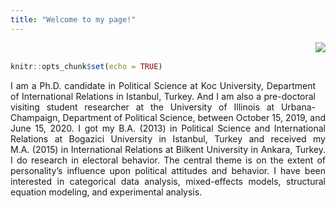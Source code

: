 ```yaml
---
title: "Welcome to my page!"
---
```


<br>

<style>
body {
text-align: justify}
</style>
```r
knitr::opts_chunk$set(echo = TRUE)
```
<div style= "float:right;position: relative; top: -75px;">
![](Photo.png)
</div>
I am a Ph.D. candidate in Political Science at Koc University, Department of International Relations in Istanbul, Turkey. And I am also a pre-doctoral visiting student researcher at the University of Illinois at Urbana-Champaign, Department of Political Science, between October 15, 2019, and June 15, 2020. I got my B.A. (2013) in Political Science and International Relations at Bogazici University in Istanbul, Turkey and received my M.A. (2015) in International Relations at Bilkent University in Ankara, Turkey. I do research in electoral behavior. The central theme is on the extent of personality’s influence upon political attitudes and behavior. I have been interested in categorical data analysis, mixed-effects models, structural equation modeling, and experimental analysis.
